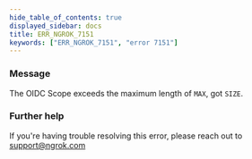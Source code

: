 ```yaml
---
hide_table_of_contents: true
displayed_sidebar: docs
title: ERR_NGROK_7151
keywords: ["ERR_NGROK_7151", "error 7151"]
---
```


### Message

The OIDC Scope exceeds the maximum length of `MAX`, got `SIZE`.

### Further help

If you're having trouble resolving this error, please reach out to [support@ngrok.com](mailto:support@ngrok.com?subject=Help%20with%20ERR_NGROK_7151)
